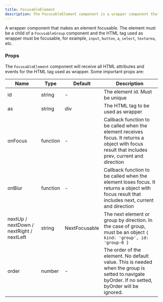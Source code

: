 ```yaml
---
title: FocusableElement
description: The FocusableElement component is a wrapper component that makes an element focusable.
---
```


A wrapper component that makes an element focusable. The element must be a child of a `FocusableGroup` component and the HTML tag used as wrapper must be focusable, for example, `input`, `button`, `a`, `select`, `textarea`, etc.

### Props

The `FocusableElement` component will receive all HTML attributes and events for the HTML tag used as wrapper. Some important props are:

| Name | Type | Default | Description |
| --- | --- | --- | --- |
| id | string | - | The element id. Must be unique |
| as | string | div | The HTML tag to be used as wrapper |
| onFocus | function | - | Callback function to be called when the element receives focus. It returns a object with focus result that includes prev, current and direction |
| onBlur | function | - | Callback function to be called when the element loses focus. It returns a object with focus result that includes next, current and direction |
| nextUp / nextDown / nextRight / nextLeft | string | NextFocusable |  The next element or group by direction. In the case of group, must be an object `{ kind: 'group', id: 'group-0 }` |
| order | number | - | The order of the element. No default value. This is needed when the group is setted to navigate byOrder. If no setted, byOrder will be ignored. |


